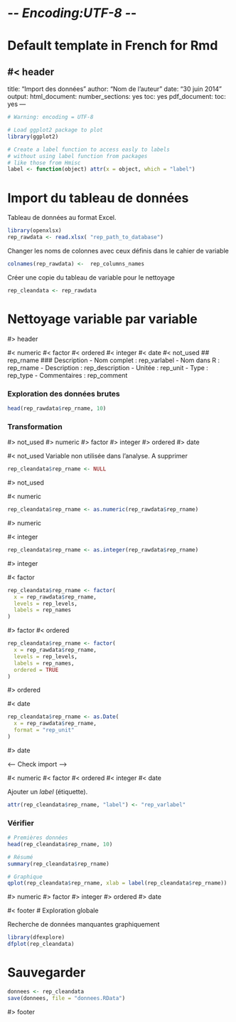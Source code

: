# -*- Encoding:UTF-8 -*-
# <vartors template>
# Default template in French for Rmd

#< header
---
title: "Import des données"
author: "Nom de l'auteur"
date: "30 juin 2014"
output:
  html_document:
    number_sections: yes
    toc: yes
  pdf_document:
    toc: yes
---

```r
# Warning: encoding = UTF-8
```

```r
# Load ggplot2 package to plot
library(ggplot2)

# Create a label function to access easly to labels
# without using label function from packages
# like those from Hmisc
label <- function(object) attr(x = object, which = "label")

```

# Import du tableau de données

Tableau de données au format Excel. 

```r
library(openxlsx)
rep_rawdata <- read.xlsx( "rep_path_to_database")
```

Changer les noms de colonnes avec ceux définis dans le cahier de variable

```r
colnames(rep_rawdata) <-  rep_columns_names
```

Créer une copie du tableau de variable pour le nettoyage

```r
rep_cleandata <- rep_rawdata
```

# Nettoyage variable par variable
#> header

#< numeric 
#< factor
#< ordered
#< integer
#< date
#< not_used
## rep_rname
### Description
- Nom complet : rep_varlabel
- Nom dans R : rep_rname
- Description : rep_description
- Unitée : rep_unit
- Type : rep_type
- Commentaires : rep_comment

### Exploration des données brutes
```r
head(rep_rawdata$rep_rname, 10)
```

### Transformation
#> not_used
#> numeric 
#> factor
#> integer
#> ordered
#> date

#< not_used
Variable non utilisée dans l'analyse. A supprimer
```r
rep_cleandata$rep_rname <- NULL
```
#> not_used

#< numeric
```r
rep_cleandata$rep_rname <- as.numeric(rep_rawdata$rep_rname)
```
#> numeric

#< integer
```r
rep_cleandata$rep_rname <- as.integer(rep_rawdata$rep_rname)
```
#> integer

#< factor
```r
rep_cleandata$rep_rname <- factor(
  x = rep_rawdata$rep_rname,
  levels = rep_levels,
  labels = rep_names
)
```
#> factor
#< ordered
```r
rep_cleandata$rep_rname <- factor(
  x = rep_rawdata$rep_rname,
  levels = rep_levels,
  labels = rep_names,
  ordered = TRUE
)
```
#> ordered

#< date
```r
rep_cleandata$rep_rname <- as.Date(
  x = rep_rawdata$rep_rname, 
  format = "rep_unit"
)
```
#> date

<--- Check import --->

#< numeric 
#< factor
#< ordered
#< integer
#< date

Ajouter un _label_ (étiquette).
```r
attr(rep_cleandata$rep_rname, "label") <- "rep_varlabel"
```

### Vérifier
```r
# Premières données
head(rep_cleandata$rep_rname, 10)

# Résumé
summary(rep_cleandata$rep_rname)

# Graphique
qplot(rep_cleandata$rep_rname, xlab = label(rep_cleandata$rep_rname))
```

#> numeric 
#> factor
#> integer
#> ordered
#> date

#< footer
# Exploration globale

Recherche de données manquantes graphiquement
```r
library(dfexplore)
dfplot(rep_cleandata)
```

# Sauvegarder

```r
donnees <- rep_cleandata
save(donnees, file = "donnees.RData")
```
#> footer
